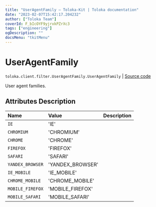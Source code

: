 ```yaml
---
title: "UserAgentFamily — Toloka-Kit | Toloka documentation"
date: "2023-02-07T15:42:17.204232"
author: ["Toloka Team"]
coverId: F_bIcOYF9yjrxkPZrXc3
tags: ["engineering"]
ogDescription: ""
docsMenu: "tkitMenu"
---
```


# UserAgentFamily
`toloka.client.filter.UserAgentFamily.UserAgentFamily` | [Source code](https://github.com/Toloka/toloka-kit/blob/v1.1.3/src/client/filter.py#L665)

User agent families.

## Attributes Description

| Name | Value | Description |
| :------| :-----------| :----------|
`IE`|'IE'|
`CHROMIUM`|'CHROMIUM'|
`CHROME`|'CHROME'|
`FIREFOX`|'FIREFOX'|
`SAFARI`|'SAFARI'|
`YANDEX_BROWSER`|'YANDEX_BROWSER'|
`IE_MOBILE`|'IE_MOBILE'|
`CHROME_MOBILE`|'CHROME_MOBILE'|
`MOBILE_FIREFOX`|'MOBILE_FIREFOX'|
`MOBILE_SAFARI`|'MOBILE_SAFARI'|